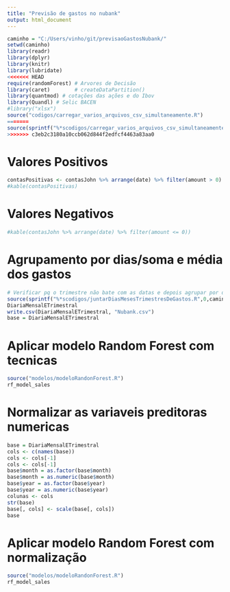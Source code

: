 ```yaml
---
title: "Previsão de gastos no nubank"
output: html_document
---
```


```r
caminho = "C:/Users/vinho/git/previsaoGastosNubank/"
setwd(caminho)
library(readr)
library(dplyr)
library(knitr)
library(lubridate)
<<<<<<< HEAD
require(randomForest) # Arvores de Decisão
library(caret)        # createDataPartition()
library(quantmod) # cotações das ações e do Ibov
library(Quandl) # Selic BACEN
#library("xlsx")
source("codigos/carregar_varios_arquivos_csv_simultaneamente.R")
=======
source(sprintf("%*scodigos/carregar_varios_arquivos_csv_simultaneamente.R",0,caminho))
>>>>>>> c3eb2c3180a10ccb062d844f2edfcf4463a83aa0
```

# Valores Positivos
```r
contasPositivas <- contasJohn %>% arrange(date) %>% filter(amount > 0)
#kable(contasPositivas)
```

# Valores Negativos
```r
#kable(contasJohn %>% arrange(date) %>% filter(amount <= 0))
```

# Agrupamento por dias/soma e média dos gastos
```r
# Verificar pq o trimestre não bate com as datas e depois agrupar por dias novamente, para enviar ao modelo
source(sprintf("%*scodigos/juntarDiasMesesTrimestresDeGastos.R",0,caminho))
DiariaMensalETrimestral
write.csv(DiariaMensalETrimestral, "Nubank.csv")
base = DiariaMensalETrimestral
```
# Aplicar modelo Random Forest com tecnicas
```r
source("modelos/modeloRandonForest.R")
rf_model_sales
```


# Normalizar as variaveis preditoras numericas
```r
base = DiariaMensalETrimestral
cols <- c(names(base))
cols <- cols[-1]
cols <- cols[-1]
base$month = as.factor(base$month)
base$month = as.numeric(base$month)
base$year = as.factor(base$year)
base$year = as.numeric(base$year)
colunas <- cols
str(base)
base[, cols] <- scale(base[, cols])
base
```

# Aplicar modelo Random Forest com normalização
```r
source("modelos/modeloRandonForest.R")
rf_model_sales
```



